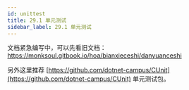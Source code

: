 ```yaml
---
id: unittest
title: 29.1 单元测试
sidebar_label: 29.1 单元测试
---
```


文档紧急编写中，可以先看旧文档：https://monksoul.gitbook.io/hoa/bianxieceshi/danyuanceshi

另外这里推荐 [https://github.com/dotnet-campus/CUnit](https://github.com/dotnet-campus/CUnit) 单元测试包。
